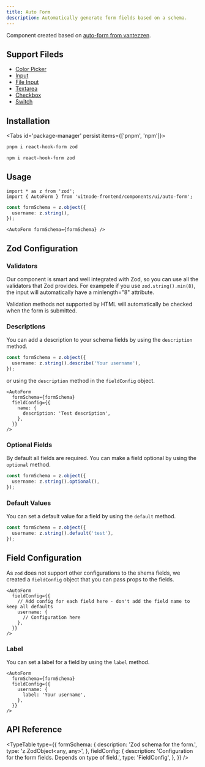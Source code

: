 ```yaml
---
title: Auto Form
description: Automatically generate form fields based on a schema.
---
```


Component created based on [auto-form from vantezzen](https://github.com/vantezzen/auto-form).

## Support Fileds

- [Color Picker](/docs/ui/forms/color-picker)
- [Input](/docs/ui/forms/input)
- [File Input](/docs/ui/forms/file-input)
- [Textarea](/docs/ui/forms/textarea)
- [Checkbox](/docs/ui/forms/checkbox)
- [Switch](/docs/ui/forms/switch)

## Installation


<Tabs id='package-manager' persist items={['pnpm', 'npm']}>

```bash tab="pnpm"
pnpm i react-hook-form zod
```

```bash tab="npm"
npm i react-hook-form zod
```

</Tabs>

## Usage

```tsx
import * as z from 'zod';
import { AutoForm } from 'vitnode-frontend/components/ui/auto-form';
```

```ts
const formSchema = z.object({
  username: z.string(),
});
```

```tsx
<AutoForm formSchema={formSchema} />
```

## Zod Configuration

### Validators

Our component is smart and well integrated with Zod, so you can use all the validators that Zod provides. For exampele if you use `zod.string().min(8)`, the input will automatically have a minlength="8" attribute.

Validation methods not supported by HTML will automatically be checked when the form is submitted.

### Descriptions

You can add a description to your schema fields by using the `description` method.

```ts
const formSchema = z.object({
  username: z.string().describe('Your username'),
});
```

or using the `description` method in the `fieldConfig` object.

```tsx
<AutoForm
  formSchema={formSchema}
  fieldConfig={{
    name: {
      description: 'Test description',
    },
  }}
/>
```

### Optional Fields

By default all fields are required. You can make a field optional by using the `optional` method.

```ts
const formSchema = z.object({
  username: z.string().optional(),
});
```

### Default Values

You can set a default value for a field by using the `default` method.

```ts
const formSchema = z.object({
  username: z.string().default('test'),
});
```

## Field Configuration

As `zod` does not support other configurations to the shema fields, we created a `fieldConfig` object that you can pass props to the fields.

```tsx
<AutoForm
  fieldConfig={{
    // Add config for each field here - don't add the field name to keep all defaults
    username: {
      // Configuration here
    },
  }}
/>
```

### Label

You can set a label for a field by using the `label` method.

```tsx
<AutoForm
  formSchema={formSchema}
  fieldConfig={{
    username: {
      label: 'Your username',
    },
  }}
/>
```

###

## API Reference


<TypeTable
  type={{
    formSchema: {
      description: 'Zod schema for the form.',
      type: 'z.ZodObject<any, any>',
    },
    fieldConfig: {
      description:
        'Configuration for the form fields. Depends on type of field.',
      type: 'FieldConfig',
    },
  }}
/>
